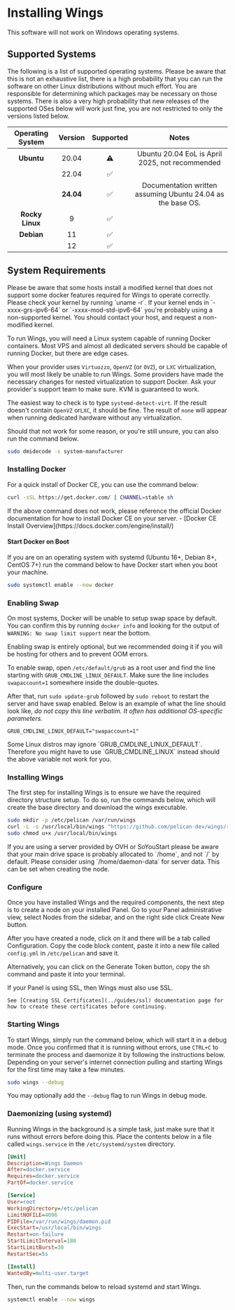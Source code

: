 
# Installing Wings

<Admonition type="warning">
This software will not work on Windows operating systems.
</Admonition>

## Supported Systems

The following is a list of supported operating systems. Please be aware that this is not an exhaustive list,
there is a high probability that you can run the software on other Linux distributions without much effort.
You are responsible for determining which packages may be necessary on those systems. There is also a very
high probability that new releases of the supported OSes below will work just fine, you are not restricted to
only the versions listed below.

| Operating System | Version | Supported | Notes                                                       |
|:----------------:|:-------:|:---------:|:-----------------------------------------------------------:|
| **Ubuntu**       | 20.04   |     ⚠️︎︎    | Ubuntu 20.04 EoL is April 2025, not recommended             |
|                  | 22.04   |     ✅︎  |                                                             |
|                  |**24.04**|     ✅︎  |Documentation written assuming Ubuntu 24.04 as the base OS.  |
| **Rocky Linux**  | 9       |     ✅︎  |                                                             |
| **Debian**       | 11      |     ✅︎  |                                                             |
|                  | 12      |     ✅︎  |                                                             |

## System Requirements

<Admonition type="warning">
    Please be aware that some hosts install a modified kernel that does not support some docker features required for Wings to operate correctly. Please
    check your kernel by running `uname -r`. If your kernel ends in `-xxxx-grs-ipv6-64` or `-xxxx-mod-std-ipv6-64` you're
    probably using a non-supported kernel. You should contact your host, and request a non-modified kernel.
</Admonition>

To run Wings, you will need a Linux system capable of running Docker containers. Most VPS and almost all
dedicated servers should be capable of running Docker, but there are edge cases.

When your provider uses `Virtuozzo`, `OpenVZ` (or `OVZ`), or `LXC` virtualization, you will most likely be unable to
run Wings. Some providers have made the necessary changes for nested virtualization to support Docker. Ask your provider's support team to make sure. KVM is guaranteed to work.

The easiest way to check is to type `systemd-detect-virt`.
If the result doesn't contain `OpenVZ` or`LXC`, it should be fine. The result of `none` will appear when running dedicated hardware without any virtualization.

Should that not work for some reason, or you're still unsure, you can also run the command below.

```sh
sudo dmidecode -s system-manufacturer
```

### Installing Docker

For a quick install of Docker CE, you can use the command below:

```sh
curl -sSL https://get.docker.com/ | CHANNEL=stable sh
```

<Admonition type="info" title="Installing Docker CE">
    If the above command does not work, please reference the official Docker documentation for how to install Docker CE on your server.
    - [Docker CE Install Overview](https://docs.docker.com/engine/install/)
</Admonition>

#### Start Docker on Boot

If you are on an operating system with systemd (Ubuntu 16+, Debian 8+, CentOS 7+) run the command below to have Docker start when you boot your machine.

```sh
sudo systemctl enable --now docker
```

### Enabling Swap

On most systems, Docker will be unable to setup swap space by default. You can confirm this by running `docker info` and looking for the output of `WARNING: No swap limit support` near the bottom.

Enabling swap is entirely optional, but we recommended doing it if you will be hosting for others and to prevent OOM errors.

To enable swap, open `/etc/default/grub` as a root user and find the line starting with `GRUB_CMDLINE_LINUX_DEFAULT`. Make
sure the line includes `swapaccount=1` somewhere inside the double-quotes.

After that, run `sudo update-grub` followed by `sudo reboot` to restart the server and have swap enabled.
Below is an example of what the line should look like, _do not copy this line verbatim. It often has additional OS-specific parameters._

```text
GRUB_CMDLINE_LINUX_DEFAULT="swapaccount=1"
```

<Admonition type="info" title="GRUB Configurations">
    Some Linux distros may ignore `GRUB_CMDLINE_LINUX_DEFAULT`.  
    Therefore you might have to use `GRUB_CMDLINE_LINUX` instead should the above variable not work for you.
</Admonition>

### Installing Wings

The first step for installing Wings is to ensure we have the required directory structure setup. To do so,
run the commands below, which will create the base directory and download the wings executable.

```sh
sudo mkdir -p /etc/pelican /var/run/wings
curl -L -o /usr/local/bin/wings "https://github.com/pelican-dev/wings/releases/latest/download/wings_linux_$([[ "$(uname -m)" == "x86_64" ]] && echo "amd64" || echo "arm64")"
sudo chmod u+x /usr/local/bin/wings
```

<Admonition type="warning" title="OVH/SYS Dedicated Servers">
    If you are using a server provided by OVH or SoYouStart please be aware that your main drive space is probably allocated to
    `/home`, and not `/` by default. Please consider using `/home/daemon-data` for server data. This can be set when creating the node.
</Admonition>

### Configure

Once you have installed Wings and the required components, the next step is to create a node on your installed Panel. 
Go to your Panel administrative view, select Nodes from the sidebar, and on the right side click Create New button.

After you have created a node, click on it and there will be a tab called Configuration. 
Copy the code block content, paste it into a new file called `config.yml` in `/etc/pelican` and save it.

Alternatively, you can click on the Generate Token button, copy the sh command and paste it into your terminal.

<Admonition type="warning" title="Using ssl?">
    If your Panel is using SSL, then Wings must also use SSL.  
    
    See [Creating SSL Certificates](../guides/ssl) documentation page for how to create these certificates before continuing.
</Admonition>

### Starting Wings

To start Wings, simply run the command below, which will start it in a debug mode. 
Once you confirmed that it is running without errors, use `CTRL+C` to terminate the process and daemonize it by following the instructions below. 
Depending on your server's internet connection pulling and starting Wings for the first time may take a few minutes.

```sh
sudo wings --debug
```

You may optionally add the `--debug` flag to run Wings in debug mode.

### Daemonizing (using systemd)

Running Wings in the background is a simple task, just make sure that it runs without errors before doing
this. Place the contents below in a file called `wings.service` in the `/etc/systemd/system` directory.

```ini {9} title="/etc/systemd/system/wings.service"
[Unit]
Description=Wings Daemon
After=docker.service
Requires=docker.service
PartOf=docker.service

[Service]
User=root
WorkingDirectory=/etc/pelican
LimitNOFILE=4096
PIDFile=/var/run/wings/daemon.pid
ExecStart=/usr/local/bin/wings
Restart=on-failure
StartLimitInterval=180
StartLimitBurst=30
RestartSec=5s

[Install]
WantedBy=multi-user.target
```

Then, run the commands below to reload systemd and start Wings.

```sh
systemctl enable --now wings
```
